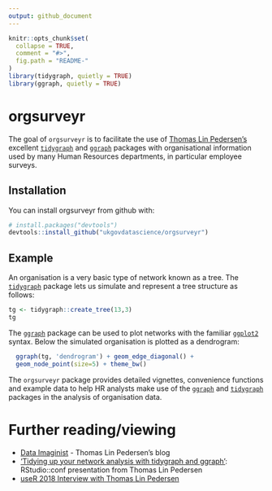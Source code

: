 ```yaml
---
output: github_document
---
```


<!-- README.md is generated from README.Rmd. Please edit that file -->

```r
knitr::opts_chunk$set(
  collapse = TRUE,
  comment = "#>",
  fig.path = "README-"
)
library(tidygraph, quietly = TRUE)
library(ggraph, quietly = TRUE)
```

# orgsurveyr

The goal of `orgsurveyr` is to facilitate the use of [Thomas Lin Pedersen's](https://www.data-imaginist.com) excellent [`tidygraph`](https://github.com/thomasp85/tidyraph) and [`ggraph`](https://github.com/thomasp85/ggraph) packages with organisational information used by many Human Resources departments, in particular employee surveys.  

## Installation

You can install orgsurveyr from github with:

```r
# install.packages("devtools")
devtools::install_github("ukgovdatascience/orgsurveyr")
```

## Example

An organisation is a very basic type of network known as a tree.  The [`tidygraph`](https://github.com/thomasp85/tidyraph) package lets us simulate and represent a tree structure as follows:

```r
tg <- tidygraph::create_tree(13,3) 
tg
```

The [`ggraph`](https://github.com/thomasp85/ggraph) package can be used to plot networks with the familiar [`ggplot2`](http://ggplot2.tidyverse.org) syntax.  Below the simulated organisation is plotted as a dendrogram:

```r
  ggraph(tg, 'dendrogram') + geom_edge_diagonal() + 
  geom_node_point(size=5) + theme_bw()
```

The `orgsurveyr` package provides detailed vignettes, convenience functions and example data to help HR analysts make use of the [`ggraph`](https://github.com/thomasp85/ggraph) and [`tidygraph`](https://github.com/thomasp85/tidyraph) packages in the analysis of organisation data.

# Further reading/viewing

- [Data Imaginist](https://www.data-imaginist.com) - Thomas Lin Pedersen's blog
- ['Tidying up your network analysis with tidygraph and ggraph'](https://www.rstudio.com/resources/videos/tidying-up-your-network-analysis-with-tidygraph-and-ggraph/): RStudio::conf presentation from Thomas Lin Pedersen
- [useR 2018 Interview with Thomas Lin Pedersen](https://user2018.r-project.org/blog/2018/04/18/interview-with-thomas-lin-pedersen/)

